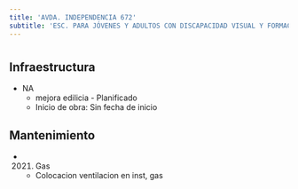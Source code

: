 ```yaml
---
title: 'AVDA. INDEPENDENCIA 672'
subtitle: 'ESC. PARA JÓVENES Y ADULTOS CON DISCAPACIDAD VISUAL Y FORMACIÓN INTEGRAL N° 37 FRANCISCO GATTI'
---
```


#
## Infraestructura

* NA 
    + mejora edilicia - Planificado 
    + Inicio de obra: Sin fecha de inicio 






## Mantenimiento

*  (2021) Gas 
    + Colocacion ventilacion en inst, gas



